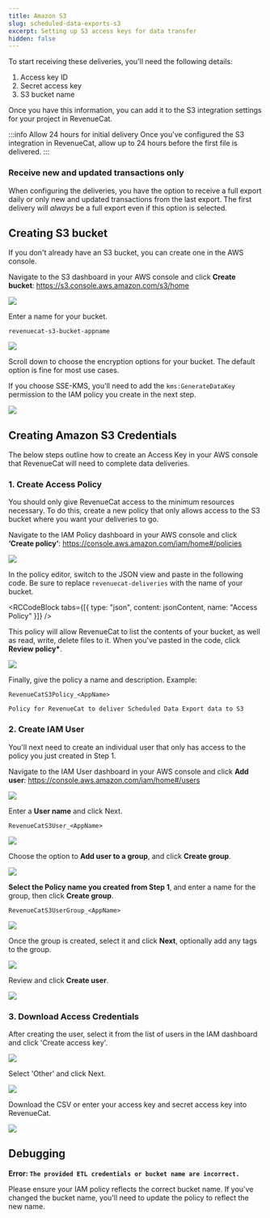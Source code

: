 ```yaml
---
title: Amazon S3
slug: scheduled-data-exports-s3
excerpt: Setting up S3 access keys for data transfer
hidden: false
---
```


To start receiving these deliveries, you'll need the following details:

1. Access key ID
2. Secret access key
3. S3 bucket name

Once you have this information, you can add it to the S3 integration settings for your project in RevenueCat.

:::info Allow 24 hours for initial delivery
Once you've configured the S3 integration in RevenueCat, allow up to 24 hours before the first file is delivered.
:::

### Receive new and updated transactions only

When configuring the deliveries, you have the option to receive a full export daily or only new and updated transactions from the last export. The first delivery will _always_ be a full export even if this option is selected.

## Creating S3 bucket

If you don't already have an S3 bucket, you can create one in the AWS console.

Navigate to the S3 dashboard in your AWS console and click **Create bucket**: https://s3.console.aws.amazon.com/s3/home

![](/docs_images/integrations/scheduled-data-exports/aws/aws-create-bucket.png)

Enter a name for your bucket.

```plaintext title="Bucket Name"
revenuecat-s3-bucket-appname
```

![](/docs_images/integrations/scheduled-data-exports/aws/aws-bucket-name.png)

Scroll down to choose the encryption options for your bucket. The default option is fine for most use cases.

If you choose SSE-KMS, you'll need to add the `kms:GenerateDataKey` permission to the IAM policy you create in the next step.

![](/docs_images/integrations/scheduled-data-exports/aws/aws-bucket-encryption.png)

## Creating Amazon S3 Credentials

The below steps outline how to create an Access Key in your AWS console that RevenueCat will need to complete data deliveries.

### 1. Create Access Policy

You should only give RevenueCat access to the minimum resources necessary. To do this, create a new policy that only allows access to the S3 bucket where you want your deliveries to go.

Navigate to the IAM Policy dashboard in your AWS console and click **‘Create policy’**: https://console.aws.amazon.com/iam/home#/policies

![](/docs_images/integrations/scheduled-data-exports/aws/aws-create-policy.png)

In the policy editor, switch to the JSON view and paste in the following code. Be sure to replace `revenuecat-deliveries` with the name of your bucket.


<RCCodeBlock
  tabs={[{ type: "json", content: jsonContent, name: "Access Policy" }]}
/>

This policy will allow RevenueCat to list the contents of your bucket, as well as read, write, delete files to it. When you've pasted in the code, click **Review policy\***.

![](/docs_images/integrations/scheduled-data-exports/aws/aws-specify-permissions.png)

Finally, give the policy a name and description. Example:

```plaintext title="IAM Policy Name"
RevenueCatS3Policy_<AppName>
```

```plaintext title="IAM Policy Description"
Policy for RevenueCat to deliver Scheduled Data Export data to S3
```

### 2. Create IAM User

You'll next need to create an individual user that only has access to the policy you just created in Step 1.

Navigate to the IAM User dashboard in your AWS console and click **Add user**: https://console.aws.amazon.com/iam/home#/users

![](/docs_images/integrations/scheduled-data-exports/aws/aws-create-user.png)

Enter a **User name** and click Next.

```plaintext title="IAM User Name"
RevenueCatS3User_<AppName>
```

![](/docs_images/integrations/scheduled-data-exports/aws/aws-create-user-username.png)

Choose the option to **Add user to a group**, and click **Create group**.

![](/docs_images/integrations/scheduled-data-exports/aws/aws-add-user-to-group.png)

**Select the Policy name you created from Step 1**, and enter a name for the group, then click **Create group**.

```plaintext title="IAM User Group Name"
RevenueCatS3UserGroup_<AppName>
```

![](/docs_images/integrations/scheduled-data-exports/aws/aws-create-user-group-name.png)

Once the group is created, select it and click **Next**, optionally add any tags to the group.

![](/docs_images/integrations/scheduled-data-exports/aws/aws-select-group.png)

Review and click **Create user**.

![](/docs_images/integrations/scheduled-data-exports/aws/aws-review-create-user.png)

### 3. Download Access Credentials

After creating the user, select it from the list of users in the IAM dashboard and click 'Create access key'.

![](/docs_images/integrations/scheduled-data-exports/aws/aws-view-user.png)

Select 'Other' and click Next.

![](/docs_images/integrations/scheduled-data-exports/aws/aws-credentials-select-other.png)

Download the CSV or enter your access key and secret access key into RevenueCat.

![](/docs_images/integrations/scheduled-data-exports/aws/aws-download-keys.png)

## Debugging

**Error: `The provided ETL credentials or bucket name are incorrect.`**

Please ensure your IAM policy reflects the correct bucket name. If you've changed the bucket name, you'll need to update the policy to reflect the new name.
